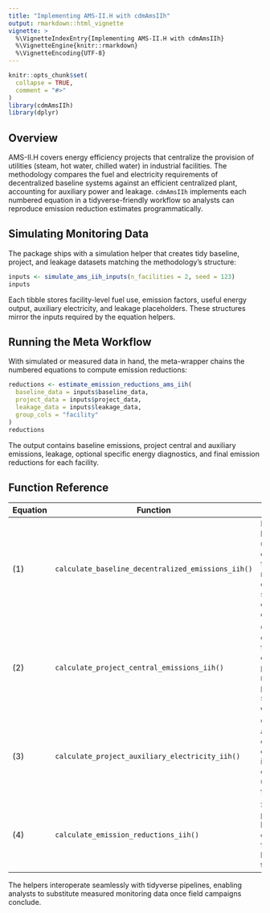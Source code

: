 ```yaml
---
title: "Implementing AMS-II.H with cdmAmsIIh"
output: rmarkdown::html_vignette
vignette: >
  %\VignetteIndexEntry{Implementing AMS-II.H with cdmAmsIIh}
  %\VignetteEngine{knitr::rmarkdown}
  %\VignetteEncoding{UTF-8}
---
```


```r
knitr::opts_chunk$set(
  collapse = TRUE,
  comment = "#>"
)
library(cdmAmsIIh)
library(dplyr)
```

## Overview

AMS-II.H covers energy efficiency projects that centralize the provision of utilities (steam, hot water, chilled water) in industrial facilities. The methodology compares the fuel and electricity requirements of decentralized baseline systems against an efficient centralized plant, accounting for auxiliary power and leakage. `cdmAmsIIh` implements each numbered equation in a tidyverse-friendly workflow so analysts can reproduce emission reduction estimates programmatically.

## Simulating Monitoring Data

The package ships with a simulation helper that creates tidy baseline, project, and leakage datasets matching the methodology's structure:

```r
inputs <- simulate_ams_iih_inputs(n_facilities = 2, seed = 123)
inputs
```

Each tibble stores facility-level fuel use, emission factors, useful energy output, auxiliary electricity, and leakage placeholders. These structures mirror the inputs required by the equation helpers.

## Running the Meta Workflow

With simulated or measured data in hand, the meta-wrapper chains the numbered equations to compute emission reductions:

```r
reductions <- estimate_emission_reductions_ams_iih(
  baseline_data = inputs$baseline_data,
  project_data = inputs$project_data,
  leakage_data = inputs$leakage_data,
  group_cols = "facility"
)
reductions
```

The output contains baseline emissions, project central and auxiliary emissions, leakage, optional specific energy diagnostics, and final emission reductions for each facility.

## Function Reference

| Equation | Function | Description |
|----------|----------|-------------|
| (1) | `calculate_baseline_decentralized_emissions_iih()` | Multiplies baseline fuel use by emission factors and returns optional specific energy diagnostics. |
| (2) | `calculate_project_central_emissions_iih()` | Computes emissions from the centralized plant and reports project specific energy. |
| (3) | `calculate_project_auxiliary_electricity_iih()` | Converts auxiliary electricity consumption into emissions using grid factors. |
| (4) | `calculate_emission_reductions_iih()` | Subtracts project and leakage emissions from baseline totals. |

The helpers interoperate seamlessly with tidyverse pipelines, enabling analysts to substitute measured monitoring data once field campaigns conclude.
